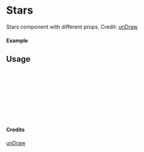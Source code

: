 
<Meta of={Stars} title="unDraw/Stars" />

# Stars

Stars component with different props.
Credit: [unDraw](https://undraw.co/illustrations)

#### Example

<Canvas of={Stars.Primary} />

## Usage

```ts
import { Stars } from "yadl-ui";

const Example = () => {
  return (
      <Stars />
  );
};

export default Example;
```

#### Credits
[unDraw](https://undraw.co/illustrations)
